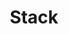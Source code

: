 ---
title: 'Stack'
description: 'Stacks using CPP'
readTime: 10
category: 'DS'
tags: [stack, data-structures]
---